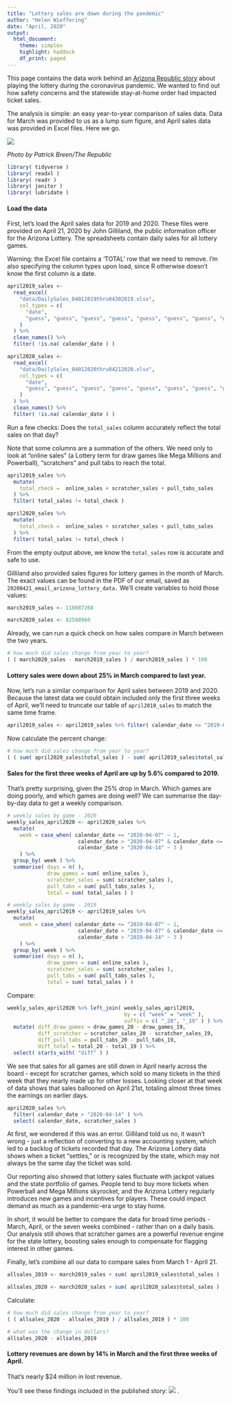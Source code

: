 ```yaml
---
title: "Lottery sales are down during the pandemic"
author: "Helen Wieffering"
date: "April, 2020"
output:
  html_document:
    theme: simplex
    highlight: haddock
    df_print: paged
---
```

This page contains the data work behind an [Arizona Republic story](https://www.azcentral.com/story/news/local/arizona/2020/04/29/shoppers-off-streets-state-lottery-revenues-may-decline/3047914001/) about playing the lottery during the coronavirus pandemic. We wanted to find out how safety concerns and the statewide stay-at-home order had impacted ticket sales.

The analysis is simple: an easy year-to-year comparison of sales data. Data for March was provided to us as a lump sum figure, and April sales data was provided in Excel files. Here we go.

![](story_image.jpg)

*Photo by Patrick Breen/The Republic*
```r

library( tidyverse )
library( readxl )
library( readr )
library( janitor )
library( lubridate )

```

#### Load the data

First, let's load the April sales data for 2019 and 2020. These files were provided on April 21, 2020 by John Gilliland, the public information officer for the Arizona Lottery. The spreadsheets contain daily sales for all lottery games.

Warning: the Excel file contains a 'TOTAL' row that we need to remove. I'm also specifying the column types upon load, since R otherwise doesn't know the first column is a date.
``` r

april2019_sales <-
  read_excel(
    "data/DailySales_04012019thru04302019.xlsx",
    col_types = c(
      "date",
      "guess", "guess", "guess", "guess", "guess", "guess", "guess", "guess", "guess", "guess", "guess", "guess", "guess", "guess"
    )
  ) %>%
  clean_names() %>% 
  filter( !is.na( calendar_date ) )

april2020_sales <-
  read_excel(
    "data/DailySales_04012020thru04212020.xlsx",
    col_types = c(
      "date",
      "guess", "guess", "guess", "guess", "guess", "guess", "guess", "guess", "guess", "guess", "guess", "guess", "guess", "guess"
    )
  ) %>%
  clean_names() %>% 
  filter( !is.na( calendar_date ) )

```

Run a few checks: Does the `total_sales` column accurately reflect the total sales on that day?

Note that some columns are a summation of the others. We need only to look at "online sales" (a Lottery term for draw games like Mega Millions and Powerball), "scratchers" and pull tabs to reach the total.
```r

april2019_sales %>% 
  mutate( 
    total_check =  online_sales + scratcher_sales + pull_tabs_sales
  ) %>% 
  filter( total_sales != total_check )

april2020_sales %>% 
  mutate( 
    total_check =  online_sales + scratcher_sales + pull_tabs_sales
  ) %>% 
  filter( total_sales != total_check )

```
From the empty output above, we know the `total_sales` row is accurate and safe to use.

Gilliland also provided sales figures for lottery games in the month of March. The exact values can be found in the PDF of our email, saved as `20200421_email_arizona_lottery_data.` We'll create variables to hold those values:

```r

march2019_sales <- 110087268

march2020_sales <- 82588960

```

Already, we can run a quick check on how sales compare in March between the two years.
```r

# how much did sales change from year to year?
( ( march2020_sales - march2019_sales ) / march2019_sales ) * 100

```

#### Lottery sales were down about 25% in March compared to last year.

Now, let's run a similar comparison for April sales between 2019 and 2020. Because the latest data we could obtain included only the first three weeks of April, we'll need to truncate our table of `april2019_sales` to match the same time frame.

```r

april2019_sales <- april2019_sales %>% filter( calendar_date <= "2019-04-21" )

```

Now calculate the percent change:

``` r

# how much did sales change from year to year?
( ( sum( april2020_sales$total_sales ) - sum( april2019_sales$total_sales ) ) / sum( april2019_sales$total_sales ) ) * 100

```

#### Sales for the first three weeks of April are up by 5.6% compared to 2019.

That's pretty surprising, given the 25% drop in March. Which games are doing poorly, and which games are doing well? We can summarise the day-by-day data to get a weekly comparison.
```r

# weekly sales by game - 2020
weekly_sales_april2020 <- april2020_sales %>% 
  mutate( 
    week = case_when( calendar_date <= "2020-04-07" ~ 1,
                       calendar_date > "2020-04-07" & calendar_date <= "2020-04-14" ~ 2,
                       calendar_date > "2020-04-14" ~ 3 )
    ) %>% 
  group_by( week ) %>% 
  summarise( days = n( ),
             draw_games = sum( online_sales ),
             scratcher_sales = sum( scratcher_sales ),
             pull_tabs = sum( pull_tabs_sales ),
             total = sum( total_sales ) )

# weekly sales by game - 2019
weekly_sales_april2019 <- april2019_sales %>% 
  mutate( 
    week = case_when( calendar_date <= "2019-04-07" ~ 1,
                       calendar_date > "2019-04-07" & calendar_date <= "2019-04-14" ~ 2,
                       calendar_date > "2019-04-14" ~ 3 )
    ) %>% 
  group_by( week ) %>% 
  summarise( days = n( ),
             draw_games = sum( online_sales ),
             scratcher_sales = sum( scratcher_sales ),
             pull_tabs = sum( pull_tabs_sales ),
             total = sum( total_sales ) )
```

Compare: 
```r

weekly_sales_april2020 %>% left_join( weekly_sales_april2019,
                                      by = c( "week" = "week" ),
                                      suffix = c( "_20", "_19" ) ) %>% 
  mutate( diff_draw_games = draw_games_20 - draw_games_19,
          diff_scratcher = scratcher_sales_20 - scratcher_sales_19,
          diff_pull_tabs = pull_tabs_20 - pull_tabs_19,
          diff_total = total_20 - total_19 ) %>% 
  select( starts_with( "diff" ) )

```

We see that sales for all games are still down in April nearly across the board - except for scratcher games, which sold so many tickets in the third week that they nearly made up for other losses. Looking closer at that week of data shows that sales ballooned on April 21st, totaling almost three times the earnings on earlier days.
```r

april2020_sales %>% 
  filter( calendar_date > "2020-04-14" ) %>% 
  select( calendar_date, scratcher_sales )

```
At first, we wondered if this was an error. Gilliland told us no, it wasn't wrong - just a reflection of converting to a new accounting system, which led to a backlog of tickets recorded that day. The Arizona Lottery data shows when a ticket "settles," or is recognized by the state, which may not always be the same day the ticket was sold.

Our reporting also showed that lottery sales fluctuate with jackpot values and the state portfolio of games. People tend to buy more tickets when Powerball and Mega Millions skyrocket, and the Arizona Lottery regularly introduces new games and incentives for players. These could impact demand as much as a pandemic-era urge to stay home. 

In short, it would be better to compare the data for broad time periods - March, April, or the seven weeks combined - rather than on a daily basis. Our analysis still shows that scratcher games are a powerful revenue engine for the state lottery, boosting sales enough to compensate for flagging interest in other games.

Finally, let's combine all our data to compare sales from March 1 - April 21.
```r

allsales_2019 <- march2019_sales + sum( april2019_sales$total_sales )

allsales_2020 <- march2020_sales + sum( april2020_sales$total_sales )

```

Calculate:
```r

# how much did sales change from year to year?
( ( allsales_2020 - allsales_2019 ) / allsales_2019 ) * 100

# what was the change in dollars?
allsales_2020 - allsales_2019

```

#### Lottery revenues are down by 14% in March and the first three weeks of April.
That's nearly $24 million in lost revenue.

You'll see these findings included in the published story:
![](story_nut_graph.png)
.

